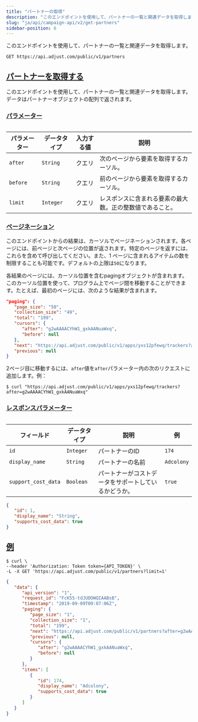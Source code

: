 ```yaml
---
title: "パートナーの取得"
description: "このエンドポイントを使用して、パートナーの一覧と関連データを取得します。"
slug: "ja/api/campaign-api/v2/get-partners"
sidebar-position: 6
---
```


このエンドポイントを使用して、パートナーの一覧と関連データを取得します。

<CodeBlock title="エンドポイント" highlight="/partners">

```http
GET https://api.adjust.com/public/v1/partners
```

</CodeBlock>

## [パートナーを取得する](fetch-partners)

このエンドポイントを使用して、パートナーの一覧と関連データを取得します。データはパートナーオブジェクトの配列で返されます。

### [パラメーター](parameters)

<Table>

| パラメーター | データタイプ | 入力する値 | 説明                                                     |
| ------------ | ------------ | ---------- | -------------------------------------------------------- |
| `after`      | `String`     | クエリ     | 次のページから要素を取得するカーソル。                   |
| `before`     | `String`     | クエリ     | 前のページから要素を取得するカーソル。                   |
| `limit`      | `Integer`    | クエリ     | レスポンスに含まれる要素の最大数。正の整数値であること。 |

</Table>

### [ページネーション](pagination)

このエンドポイントからの結果は、カーソルでページネーションされます。各ページには、前ページと次ページの位置が返されます。特定のページを返すには、これらを含めて呼び出してください。また、1 ページに含まれるアイテムの数を制限することも可能です。デフォルトの上限は`50`になります。

各結果のページには、カーソル位置を含むpagingオブジェクトが含まれます。このカーソル位置を使って、プログラム上でページ間を移動することができます。たとえば、最初のページには、次のような結果が含まれます。

<CodeBlock title="ページネーションの例">

```json
"paging": {
   "page_size": "50",
   "collection_size": "49",
   "total": "199",
   "cursors": {
      "after": "g2wAAAACYhW1_gxkAANuaWxq",
      "before": null
   },
   "next": "https://api.adjust.com/public/v1/apps/yxs12pfewq/trackers?after=g2wAAAACYhW1_gxkAANuaWxq&limit=50",
   "previous": null
}
```

</CodeBlock>

2ページ目に移動するには、`after`値を`after`パラメーター内の次のリクエストに追加します。例：

<CodeBlock title="cURL" highlight="after=g2wAAAACYhW1_gxkAANuaWxq">

```console
$ curl "https://api.adjust.com/public/v1/apps/yxs12pfewq/trackers?after=g2wAAAACYhW1_gxkAANuaWxq"
```

</CodeBlock>

### [レスポンスパラメーター](response-parameters)

<Table>

| フィールド          | データタイプ | 説明                                                 | 例         |
| ------------------- | ------------ | ---------------------------------------------------- | ---------- |
| `id`                | `Integer`    | パートナーのID                                       | `174`      |
| `display_name`      | `String`     | パートナーの名前                                     | `Adcolony` |
| `support_cost_data` | `Boolean`    | パートナーがコストデータをサポートしているかどうか。 | `true`     |

</Table>
<CodeBlock title="レスポンスの形式">

```json
{
   "id": 1,
   "display_name": "String",
   "supports_cost_data": true
}
```

</CodeBlock>

## [例](example)

<CodeBlock title="cURL">

```console
$ curl \
--header 'Authorization: Token token={API_TOKEN}' \
-L -X GET 'https://api.adjust.com/public/v1/partners?limit=1'

```

</CodeBlock>
<CodeBlock title="成功レスポンス">

```json
{
   "data": {
      "api_version": "1",
      "request_id": "FcK55-tdJUDOWQIAABsB",
      "timestamp": "2019-09-09T09:07:06Z",
      "paging": {
         "page_size": "1",
         "collection_size": "1",
         "total": "199",
         "next": "https://api.adjust.com/public/v1/partners?after=g2wAAAACYhW1_gxkAANuaWxq&limit=1",
         "previous": null,
         "cursors": {
            "after": "g2wAAAACYhW1_gxkAANuaWxq",
            "before": null
         }
      },
      "items": [
         {
            "id": 174,
            "display_name": "Adcolony",
            "supports_cost_data": true
         }
      ]
   }
}
```

</CodeBlock>
